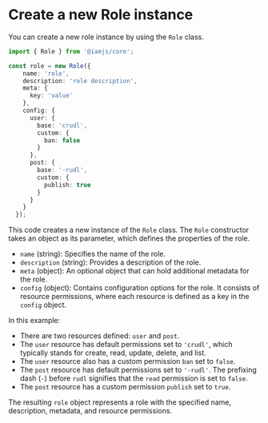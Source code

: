 # Create a new Role instance

You can create a new role instance by using the `Role` class.

```ts
import { Role } from '@iamjs/core';

const role = new Role({
    name: 'role',
    description: 'role description',
    meta: {
      key: 'value'
    },
    config: {
      user: {
        base: 'crudl',
        custom: {
          ban: false
        }
      },
      post: {
        base: '-rudl',
        custom: {
          publish: true
        }
      }
    }
  });
```

This code creates a new instance of the `Role` class. The `Role` constructor takes an object as its parameter, which defines the properties of the role.

* `name` (string): Specifies the name of the role.
* `description` (string): Provides a description of the role.
* `meta` (object): An optional object that can hold additional metadata for the role.
* `config` (object): Contains configuration options for the role. It consists of resource permissions, where each resource is defined as a key in the `config` object.

In this example:

* There are two resources defined: `user` and `post`.
* The `user` resource has default permissions set to `'crudl'`, which typically stands for create, read, update, delete, and list.
* The `user` resource also has a custom permission `ban` set to `false`.
* The `post` resource has default permissions set to `'-rudl'`. The prefixing dash (`-`) before `rudl` signifies that the `read` permission is set to `false`.
* The `post` resource has a custom permission `publish` set to `true`.

The resulting `role` object represents a role with the specified name, description, metadata, and resource permissions.
